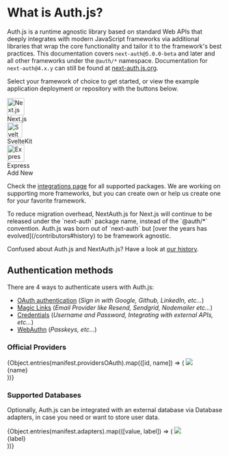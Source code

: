 
# What is Auth.js?

Auth.js is a runtime agnostic library based on standard Web APIs that deeply integrates with modern JavaScript frameworks via additional libraries that wrap the core functionality and tailor it to the framework's best practices. This documentation covers `next-auth@5.0.0-beta` and later and all other frameworks under the `@auth/*` namespace. Documentation for `next-auth@4.x.y` can still be found at [next-auth.js.org](https://next-auth.js.org).

Select your framework of choice to get started, or view the example application deployment or repository with the buttons below.

<div className="flex flex-wrap gap-2 justify-around items-start mt-8 mb-12 w-full">
  <div className="flex flex-col gap-2 group">
    <Link
      href="/getting-started/installation?framework=next.js"
      className="flex relative flex-col flex-wrap justify-between items-center p-4 w-28 h-28 !no-underline rounded-lg border border-solid shadow-sm transition-colors duration-300 border-neutral-200 dark:border-neutral-800 dark:hover:bg-neutral-950 hover:bg-neutral-50 bg-white hover:bg-neutral-100 dark:bg-neutral-900"
    >
      <img
        alt="Next.js Logo"
        src="/img/etc/nextjs.svg"
        width="40"
        className="dark:invert"
      />
      <div className="mt-3 text-sm">Next.js</div>
    </Link>
    <div className="flex gap-2">
      <Tooltip label="Live Example">
        <a
          href="https://next-auth-example.vercel.app/"
          rel="noreferrer"
          target="_blank"
          className="flex justify-center p-2 w-full text-sm rounded-md bg-neutral-100 dark:border-neutral-800/30 border-neutral-200/50 border dark:bg-neutral-900"
        >
          <ArrowSquareOut size={20} />
        </a>
      </Tooltip>
      <Tooltip label="Github Repository">
        <a
          href="https://github.com/nextauthjs/next-auth-example"
          rel="noreferrer"
          target="_blank"
          className="flex justify-center p-2 w-full text-sm rounded-md bg-neutral-100 dark:border-neutral-800/30 border-neutral-200/50 border dark:bg-neutral-900"
        >
          <GithubLogo size={20} />
        </a>
      </Tooltip>
    </div>
  </div>
  <div className="flex flex-col gap-2 group">
    <Link
      href="/getting-started/installation?framework=sveltekit"
      className="flex relative flex-col flex-wrap justify-between items-center p-4 w-28 h-28 !no-underline rounded-lg border border-solid shadow-sm transition-colors duration-300 border-neutral-200 dark:border-neutral-800 dark:hover:bg-neutral-950 hover:bg-neutral-50 bg-white hover:bg-neutral-100 dark:bg-neutral-900"
    >
      <img alt="SvelteKit Logo" src="/img/etc/sveltekit.svg" width="35" />
      <div className="mt-3 text-sm">SvelteKit</div>
      <div
        className="absolute z-10 p-2 text-sm font-semibold text-black bg-amber-300 rounded-full shadow-sm"
        style={{ right: "-20px", top: "-15px" }}
      >
        <Flask size={24} />
      </div>
    </Link>
    <div className="flex gap-2">
      <Tooltip label="Live Example">
        <a
          href="https://sveltekit-auth-example.vercel.app/"
          rel="noreferrer"
          target="_blank"
          className="flex justify-center p-2 w-full text-sm rounded-md bg-neutral-100 dark:border-neutral-800/30 border-neutral-200/50 border dark:bg-neutral-900"
        >
          <ArrowSquareOut size={20} />
        </a>
      </Tooltip>
      <Tooltip label="Github Repository">
        <a
          href="https://github.com/nextauthjs/sveltekit-auth-example"
          rel="noreferrer"
          target="_blank"
          className="flex justify-center p-2 w-full text-sm rounded-md bg-neutral-100 dark:border-neutral-800/30 border-neutral-200/50 border dark:bg-neutral-900"
        >
          <GithubLogo size={20} />
        </a>
      </Tooltip>
    </div>
  </div>
  <div className="flex flex-col gap-2 group">
    <Link
      href="/getting-started/installation?framework=express"
      className="flex relative flex-col flex-wrap justify-between items-center p-4 w-28 h-28 !no-underline rounded-lg border border-solid shadow-sm transition-colors duration-300 border-neutral-200 dark:border-neutral-800 dark:hover:bg-neutral-950 hover:bg-neutral-50 bg-white hover:bg-neutral-100 dark:bg-neutral-900"
    >
      <img
        alt="Express Logo"
        src="/img/etc/express.svg"
        width="40"
        className="dark:invert"
      />
      <div className="mt-3 text-sm">Express</div>
      <div
        className="absolute z-10 p-2 text-sm font-semibold text-black bg-amber-300 rounded-full shadow-sm"
        style={{ right: "-20px", top: "-15px" }}
      >
        <Flask size={24} />
      </div>
    </Link>
    <div className="flex gap-2">
      <Tooltip label="Live Example">
        <a
          href="https://express-auth-example.vercel.app/"
          rel="noreferrer"
          target="_blank"
          className="flex justify-center p-2 w-full text-sm rounded-md bg-neutral-100 dark:border-neutral-800/30 border-neutral-200/50 border dark:bg-neutral-900"
        >
          <ArrowSquareOut size={20} />
        </a>
      </Tooltip>
      <Tooltip label="Github Repository">
        <a
          href="https://github.com/nextauthjs/express-auth-example"
          rel="noreferrer"
          target="_blank"
          className="flex justify-center p-2 w-full text-sm rounded-md bg-neutral-100 dark:border-neutral-800/30 border-neutral-200/50 border dark:bg-neutral-900"
        >
          <GithubLogo size={20} />
        </a>
      </Tooltip>
    </div>
  </div>
  <Link
    href="/guides/creating-a-framework-integration"
    className="flex relative flex-col flex-wrap justify-between items-center p-4 w-28 h-28 bg-white rounded-lg border border-solid shadow-sm border-slate-200 dark:border-neutral-800 dark:bg-neutral-900 hover:bg-neutral-100 hover:dark:bg-neutral-950 transition !no-underline duration-300"
  >
    <Plus size={36} />
    <div className="mt-3 text-sm">Add New</div>
  </Link>
</div>

Check the [integrations page](/getting-started/integrations) for all supported packages. We are working on supporting more frameworks, but you can create own or
help us create one for your favorite framework.

<Callout type="info">
  To reduce migration overhead, NextAuth.js for Next.js will continue to be
  released under the `next-auth` package name, instead of the `@auth/*`
  convention. Auth.js was born out of `next-auth` but [over the years has
  evolved](/contributors#history) to be framework agnostic.

Confused about Auth.js and NextAuth.js? Have a look at [our
history](/contributors#history).

</Callout>

## Authentication methods

There are 4 ways to authenticate users with Auth.js:

- [OAuth authentication](/getting-started/authentication/oauth) (_Sign in with Google, Github, LinkedIn, etc..._)
- [Magic Links](/getting-started/authentication/email) (_Email Provider like Resend, Sendgrid, Nodemailer etc..._)
- [Credentials](/getting-started/authentication/credentials) (_Username and Password, Integrating with external APIs, etc..._)
- [WebAuthn](/getting-started/authentication/webauthn) (_Passkeys, etc..._)

### Official Providers

<ListDisclosure limit={8}>
  {Object.entries(manifest.providersOAuth).map(([id, name]) => (
    <Link
      href={`/getting-started/providers/${id}`}
      key={name}
      className="p-4 border border-solid dark:border-neutral-800 border-neutral-200 rounded-lg flex flex-col items-center justify-between w-36 shadow-sm h-32 dark:border-neutral-800 dark:hover:bg-neutral-950 hover:bg-neutral-50 transition-colors duration-300 !no-underline"
    >
      <img src={`/img/providers/${id}.svg`} className="w-11 mt-2" />
      <div className="text-sm text-center">{name}</div>
    </Link>
  ))}
</ListDisclosure>

### Supported Databases

Optionally, Auth.js can be integrated with an external database via Database adapters, in case you need or want to store user data.

<ListDisclosure limit={8}>
  {Object.entries(manifest.adapters).map(([value, label]) => (
    <Link
      href={`/getting-started/adapters/${value}`}
      key={value}
      className="p-4 border border-solid dark:border-neutral-800 border-neutral-200 rounded-lg flex flex-col items-center justify-between w-36 shadow-sm h-32 dark:border-neutral-800 dark:hover:bg-neutral-950 hover:bg-neutral-50 transition-colors duration-300 !no-underline"
    >
      <img src={`/img/adapters/${value}.svg`} className="h-12 mt-2" />
      <div className="text-sm text-center">{label}</div>
    </Link>
  ))}
</ListDisclosure>
